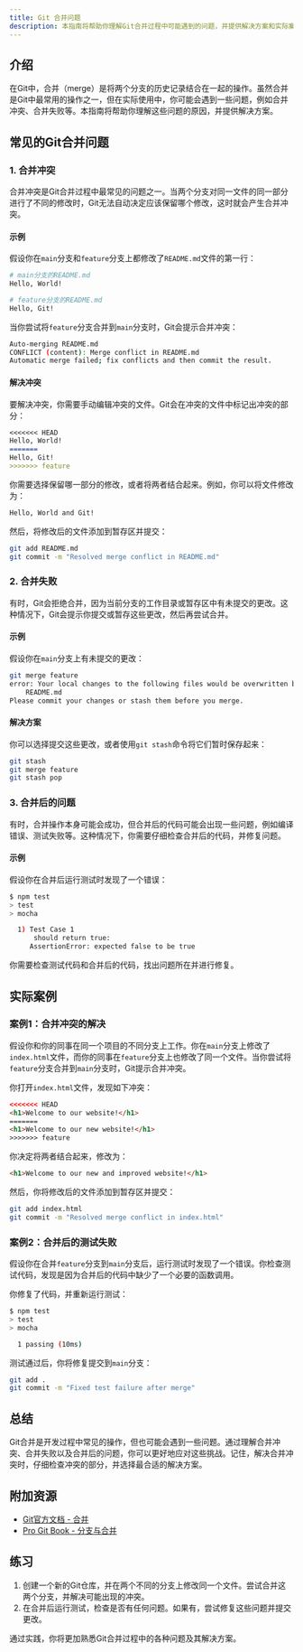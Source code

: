 ```yaml
---
title: Git 合并问题
description: 本指南将帮助你理解Git合并过程中可能遇到的问题，并提供解决方案和实际案例。
---
```


## 介绍

在Git中，合并（merge）是将两个分支的历史记录结合在一起的操作。虽然合并是Git中最常用的操作之一，但在实际使用中，你可能会遇到一些问题，例如合并冲突、合并失败等。本指南将帮助你理解这些问题的原因，并提供解决方案。

## 常见的Git合并问题

### 1. 合并冲突

合并冲突是Git合并过程中最常见的问题之一。当两个分支对同一文件的同一部分进行了不同的修改时，Git无法自动决定应该保留哪个修改，这时就会产生合并冲突。

#### 示例

假设你在`main`分支和`feature`分支上都修改了`README.md`文件的第一行：

```bash
# main分支的README.md
Hello, World!

# feature分支的README.md
Hello, Git!
```

当你尝试将`feature`分支合并到`main`分支时，Git会提示合并冲突：

```bash
Auto-merging README.md
CONFLICT (content): Merge conflict in README.md
Automatic merge failed; fix conflicts and then commit the result.
```

#### 解决冲突

要解决冲突，你需要手动编辑冲突的文件。Git会在冲突的文件中标记出冲突的部分：

```markdown
<<<<<<< HEAD
Hello, World!
=======
Hello, Git!
>>>>>>> feature
```

你需要选择保留哪一部分的修改，或者将两者结合起来。例如，你可以将文件修改为：

```markdown
Hello, World and Git!
```

然后，将修改后的文件添加到暂存区并提交：

```bash
git add README.md
git commit -m "Resolved merge conflict in README.md"
```

### 2. 合并失败

有时，Git会拒绝合并，因为当前分支的工作目录或暂存区中有未提交的更改。这种情况下，Git会提示你提交或暂存这些更改，然后再尝试合并。

#### 示例

假设你在`main`分支上有未提交的更改：

```bash
git merge feature
error: Your local changes to the following files would be overwritten by merge:
    README.md
Please commit your changes or stash them before you merge.
```

#### 解决方案

你可以选择提交这些更改，或者使用`git stash`命令将它们暂时保存起来：

```bash
git stash
git merge feature
git stash pop
```

### 3. 合并后的问题

有时，合并操作本身可能会成功，但合并后的代码可能会出现一些问题，例如编译错误、测试失败等。这种情况下，你需要仔细检查合并后的代码，并修复问题。

#### 示例

假设你在合并后运行测试时发现了一个错误：

```bash
$ npm test
> test
> mocha

  1) Test Case 1
      should return true:
     AssertionError: expected false to be true
```

你需要检查测试代码和合并后的代码，找出问题所在并进行修复。

## 实际案例

### 案例1：合并冲突的解决

假设你和你的同事在同一个项目的不同分支上工作。你在`main`分支上修改了`index.html`文件，而你的同事在`feature`分支上也修改了同一个文件。当你尝试将`feature`分支合并到`main`分支时，Git提示合并冲突。

你打开`index.html`文件，发现如下冲突：

```html
<<<<<<< HEAD
<h1>Welcome to our website!</h1>
=======
<h1>Welcome to our new website!</h1>
>>>>>>> feature
```

你决定将两者结合起来，修改为：

```html
<h1>Welcome to our new and improved website!</h1>
```

然后，你将修改后的文件添加到暂存区并提交：

```bash
git add index.html
git commit -m "Resolved merge conflict in index.html"
```

### 案例2：合并后的测试失败

假设你在合并`feature`分支到`main`分支后，运行测试时发现了一个错误。你检查测试代码，发现是因为合并后的代码中缺少了一个必要的函数调用。

你修复了代码，并重新运行测试：

```bash
$ npm test
> test
> mocha

  1 passing (10ms)
```

测试通过后，你将修复提交到`main`分支：

```bash
git add .
git commit -m "Fixed test failure after merge"
```

## 总结

Git合并是开发过程中常见的操作，但也可能会遇到一些问题。通过理解合并冲突、合并失败以及合并后的问题，你可以更好地应对这些挑战。记住，解决合并冲突时，仔细检查冲突的部分，并选择最合适的解决方案。

## 附加资源

- [Git官方文档 - 合并](https://git-scm.com/docs/git-merge)
- [Pro Git Book - 分支与合并](https://git-scm.com/book/en/v2/Git-Branching-Basic-Branching-and-Merging)

## 练习

1. 创建一个新的Git仓库，并在两个不同的分支上修改同一个文件。尝试合并这两个分支，并解决可能出现的冲突。
2. 在合并后运行测试，检查是否有任何问题。如果有，尝试修复这些问题并提交更改。

通过实践，你将更加熟悉Git合并过程中的各种问题及其解决方案。